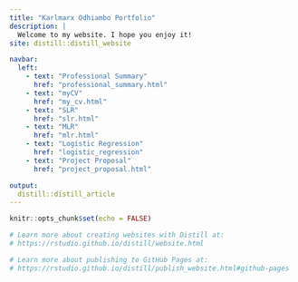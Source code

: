```yaml
---
title: "Karlmarx Odhiambo Portfolio"
description: |
  Welcome to my website. I hope you enjoy it!
site: distill::distill_website

navbar:
  left:
    - text: "Professional Summary"
      href: "professional_summary.html"
    - text: "myCV"
      href: "my_cv.html"
    - text: "SLR"
      href: "slr.html"
    - text: "MLR"
      href: "mlr.html"
    - text: "Logistic Regression"
      href: "logistic_regression"
    - text: "Project Proposal"
      href: "project_proposal.html"

output:
  distill::distill_article
---
```


```r
knitr::opts_chunk$set(echo = FALSE)

# Learn more about creating websites with Distill at:
# https://rstudio.github.io/distill/website.html

# Learn more about publishing to GitHub Pages at:
# https://rstudio.github.io/distill/publish_website.html#github-pages
```






